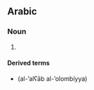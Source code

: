 ==Arabic==

===Noun===
{{ar-plural|ألعاب|tr=’alʕāb}}

# {{plural of|لعب|lang=ar}}

====Derived terms====
*{{l|ar|الألعاب الأولمبية}} (al-’alʕāb al-’olombíyya)